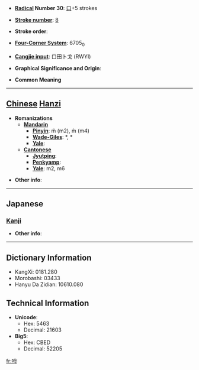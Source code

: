 * '''[[Wiktionary:Chinese radical index| Radical]] Number 30''': [[Wiktionary:Chinese radical index 口|口]]+5 strokes

* '''[[Wiktionary:Chinese total strokes index|Stroke number]]''': [[Wiktionary:Chinese total strokes index 8|8]]

* '''Stroke order''': 

* '''[[Wiktionary:Chinese four corner index|Four-Corner System]]''': 6705<sub>0</sub>

* '''[[Wiktionary:Chinese Cangjie index|Cangjie input]]''': 口田卜戈 (RWYI)

* '''Graphical Significance and Origin''': 

* '''Common Meaning'''

----

== [[Chinese]] [[Hanzi]] ==

* '''Romanizations'''
** '''[[Mandarin]]'''
*** '''[[Pinyin]]''': m&#x0301; (m2), m&#x0300; (m4)
*** '''[[Wade-Giles]]''': *, *
*** '''[[Yale]]''': 
** '''[[Cantonese]]'''
*** '''[[Jyutping]]''':
*** '''[[Penkyamp]]''': 
*** '''[[Yale]]''': m2, m6

* '''Other info''': 

----

==Japanese==
===[[Kanji]]===
{{kanji|on readings=[[ぼう]] (bō)|kun readings=}}

* '''Other info''':  

----

== Dictionary Information ==

* KangXi: 0181.280
* Morobashi: 03433
* Hanyu Da Zidian: 10610.080

== Technical Information ==

* '''Unicode''':
** Hex: 5463
** Decimal: 21603
* '''Big5''':
** Hex: CBED
** Decimal: 52205

[[fr:呣]]